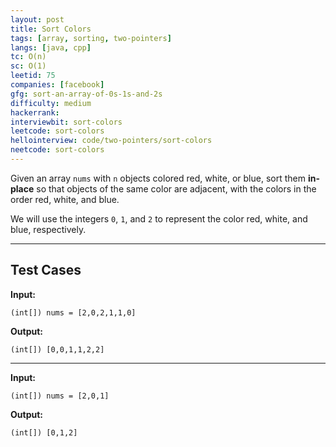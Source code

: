 ```yaml
---
layout: post
title: Sort Colors
tags: [array, sorting, two-pointers]
langs: [java, cpp]
tc: O(n)
sc: O(1)
leetid: 75
companies: [facebook]
gfg: sort-an-array-of-0s-1s-and-2s
difficulty: medium
hackerrank: 
interviewbit: sort-colors
leetcode: sort-colors
hellointerview: code/two-pointers/sort-colors
neetcode: sort-colors
---
```


Given an array `nums` with `n` objects colored red, white, or blue, 
sort them **in-place** so that objects of the same color are adjacent, with the colors in the order red, white, and blue.

We will use the integers `0`, `1`, and `2` to represent the color red, white, and blue, respectively.

---

## Test Cases

**Input:** 
```
(int[]) nums = [2,0,2,1,1,0]
```

**Output:** 
```
(int[]) [0,0,1,1,2,2]
```

---

**Input:**
```
(int[]) nums = [2,0,1]
```

**Output:**
```
(int[]) [0,1,2]
```

